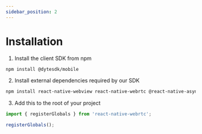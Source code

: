 ```yaml
---
sidebar_position: 2
---
```


# Installation

1. Install the client SDK from npm

```bash npm2yarn
npm install @dytesdk/mobile
```

2. Install external dependencies required by our SDK

```bash npm2yarn
npm install react-native-webview react-native-webrtc @react-native-async-storage/async-storage react-native-vector-icons
```

3. Add this to the root of your project

```js
import { registerGlobals } from 'react-native-webrtc';

registerGlobals();
```
